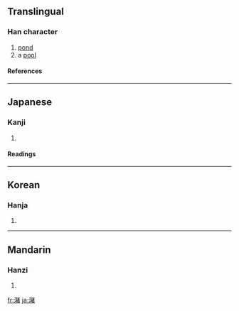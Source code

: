 {{see|瀦}}

==Translingual==
===Han character===
{{Han char|rn=85|rad=水|as=12|sn=15|four=|canj=水大竹日 (EKHA)}}
# [[pond]]
# a [[pool]]
====References====
{{Han ref|kx=0650.290|dkj=18287|dj=1061.100|hdz=31727.010|uh=6F74|ud=28532}}

----
==Japanese==
===Kanji===
{{ja-kanji|grade=|rs=水12}}
# {{defn|Japanese}} 
====Readings====
{{ja-readings|on=[[ちょ]] (cho)|kun=[[みずたまり]] (mizutamari)}}

----
==Korean==
===Hanja===
{{ko-hanja|hangeul=저|eumhun=|rv=jeo|mr=chŏ|y=ce}}
# {{defn|Korean}}

----
==Mandarin==
===Hanzi===
{{cmn-hanzi|tra=瀦|pin=[[zhū]] ([[zhu1]])|wg=chu<sup>1</sup>}}
# {{defn|Mandarin}}

[[fr:潴]]
[[ja:潴]]